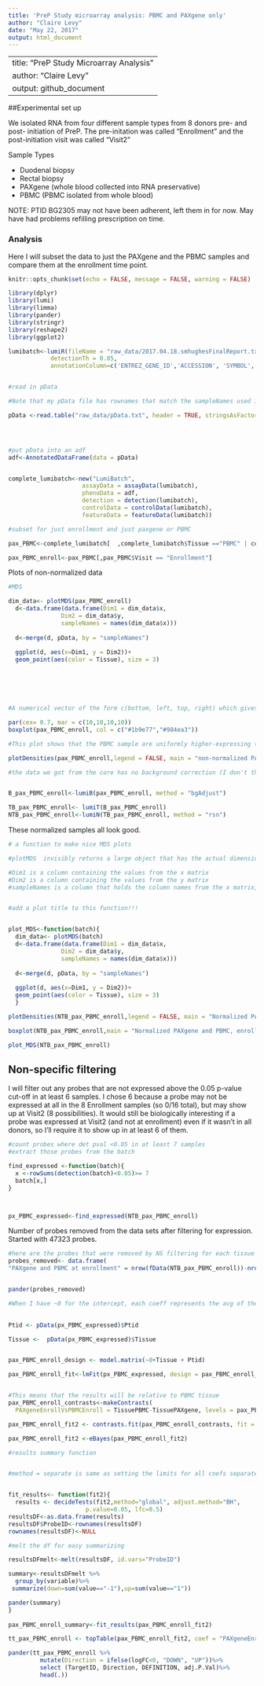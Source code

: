 ```yaml
---
title: 'PreP Study microarray analysis: PBMC and PAXgene only'
author: "Claire Levy"
date: "May 22, 2017"
output: html_document
---
```


---
title: "PreP Study Microarray Analysis"
author: "Claire Levy"
output: github_document
---

##Experimental set up

We isolated RNA from four different sample types from 8 donors pre- and post- initiation of PreP. The pre-initation was called "Enrollment"  and  the post-initiation visit was called "Visit2"

Sample Types

 * Duodenal biopsy
 * Rectal biopsy
 * PAXgene (whole blood collected into RNA preservative)
 * PBMC (PBMC isolated from whole blood)

NOTE: PTID BG2305 may not have been adherent, left them in for now. May have had problems refilling prescription on time. 

### Analysis

Here I will subset the data to just the PAXgene and the PBMC samples and compare them at the enrollment time point. 
```r
knitr::opts_chunk$set(echo = FALSE, message = FALSE, warning = FALSE)

library(dplyr)
library(lumi)
library(limma)
library(pander)
library(stringr)
library(reshape2)
library(ggplot2)

```

```r


lumibatch<-lumiR(fileName = "raw_data/2017.04.18.smhughesFinalReport.txt ",
            detectionTh = 0.05,
            annotationColumn=c('ENTREZ_GENE_ID','ACCESSION', 'SYMBOL', 'PROBE_SEQUENCE', 'PROBE_START', 'CHROMOSOME', 'PROBE_CHR_ORIENTATION', 'PROBE_COORDINATES', 'DEFINITION'))


#read in pData

#Note that my pData file has rownames that match the sampleNames used in the array AND I have a column called sampleNames containing the same data because I'll want to use it later when I make MDS plots and need to merge on sampleNames.  This is annoying but kind of necessary.

pData <-read.table("raw_data/pData.txt", header = TRUE, stringsAsFactors = FALSE)




#put pData into an adf
adf<-AnnotatedDataFrame(data = pData)


complete_lumibatch<-new("LumiBatch",
                     assayData = assayData(lumibatch),
                     phenoData = adf,
                     detection = detection(lumibatch),
                     controlData = controlData(lumibatch),
                     featureData = featureData(lumibatch))
```

```r


#subset for just enrollment and just paxgene or PBMC

pax_PBMC<-complete_lumibatch[  ,complete_lumibatch$Tissue =="PBMC" | complete_lumibatch$Tissue == "PAXgene"]

pax_PBMC_enroll<-pax_PBMC[,pax_PBMC$Visit == "Enrollment"]

```

Plots of non-normalized data

```r

#MDS

dim_data<- plotMDS(pax_PBMC_enroll)
  d<-data.frame(data.frame(Dim1 = dim_data$x, 
               Dim2 = dim_data$y, 
               sampleNames = names(dim_data$x)))
  
  d<-merge(d, pData, by = "sampleNames")
  
  ggplot(d, aes(x=Dim1, y = Dim2))+
  geom_point(aes(color = Tissue), size = 3)






#A numerical vector of the form c(bottom, left, top, right) which gives the number of lines of margin to be specified on the four sides of the plot. The default is c(5, 4, 4, 2) + 0.1.

par(cex= 0.7, mar = c(10,10,10,10))
boxplot(pax_PBMC_enroll, col = c("#1b9e77","#984ea3"))

#This plot shows that the PBMC sample are uniformly higher-expressing than the paxgene samples, but to do this comparison I need to normalize them together.

plotDensities(pax_PBMC_enroll,legend = FALSE, main = "non-normalized PAXgene and PBMC, enrollment only")


```


```r

#the data we got from the core has no background correction (I don't think it did anyway...) so I will do it here.


B_pax_PBMC_enroll<-lumiB(pax_PBMC_enroll, method = "bgAdjust")

```





```r




TB_pax_PBMC_enroll<- lumiT(B_pax_PBMC_enroll)
NTB_pax_PBMC_enroll<-lumiN(TB_pax_PBMC_enroll, method = "rsn")


```

These normalized samples all look good.



```r

# a function to make nice MDS plots

#plotMDS  invisibly returns a large object that has the actual dimensions data in matrices called x and y (one for each dimension)

#Dim1 is a column containing the values from the x matrix
#Dim2 is a column containing the values from the y matrix
#sampleNames is a column that holds the column names from the x matrix, which happen to be the microarray wells.


#add a plot title to this function!!!


plot_MDS<-function(batch){
  dim_data<- plotMDS(batch)
  d<-data.frame(data.frame(Dim1 = dim_data$x, 
               Dim2 = dim_data$y, 
               sampleNames = names(dim_data$x)))
  
  d<-merge(d, pData, by = "sampleNames")
  
  ggplot(d, aes(x=Dim1, y = Dim2))+
  geom_point(aes(color = Tissue), size = 3)
  }

```

```r

plotDensities(NTB_pax_PBMC_enroll,legend = FALSE, main = "Normalized PAXgene and PBMC, enrollment")

boxplot(NTB_pax_PBMC_enroll,main = "Normalized PAXgene and PBMC, enrollment only")

plot_MDS(NTB_pax_PBMC_enroll)

```



## Non-specific filtering

I will filter out any probes that are not expressed above the 0.05 p-value cut-off in at least 6 samples.  I chose 6 because a probe may not be expressed at all in the 8 Enrollment samples (so 0/16 total), but may show up at Visit2 (8 possibilities). It would still be biologically interesting if a probe was expressed at Visit2 (and not at enrollment) even if it wasn't in all donors, so I'll require it to show up in at least 6 of them.

```r

#count probes where det pval <0.05 in at least 7 samples
#extract those probes from the batch

find_expressed <-function(batch){
  x <-rowSums(detection(batch)<0.05)>= 7
  batch[x,]
}



px_PBMC_expressed<-find_expressed(NTB_pax_PBMC_enroll)


```

Number of probes removed from the data sets after filtering for expression. Started with 47323 probes.

```r
#here are the probes that were removed by NS filtering for each tissue
probes_removed<- data.frame(
"PAXgene and PBMC at enrollment" = nrow(fData(NTB_pax_PBMC_enroll))-nrow(fData(px_PBMC_expressed)))


pander(probes_removed)
```


```r


#When I have ~0 for the intercept, each coeff represents the avg of the samples at each level of Condition and Donor. If I  use ~1 instead, the intercept would represent the avg of the samples for the first factor and the next coeff would represent the increase in the average of the next factor OVER the first. See here:https://support.bioconductor.org/p/67395/ and here https://support.bioconductor.org/p/12145/

  
Ptid <- pData(px_PBMC_expressed)$Ptid 

Tissue <-  pData(px_PBMC_expressed)$Tissue


pax_PBMC_enroll_design <- model.matrix(~0+Tissue + Ptid)

pax_PBMC_enroll_fit<-lmFit(px_PBMC_expressed, design = pax_PBMC_enroll_design)


#This means that the results will be relative to PBMC tissue
pax_PBMC_enroll_contrasts<-makeContrasts(
  PAXgeneEnrollVsPBMCEnroll = TissuePBMC-TissuePAXgene, levels = pax_PBMC_enroll_design)

pax_PBMC_enroll_fit2 <- contrasts.fit(pax_PBMC_enroll_contrasts, fit = pax_PBMC_enroll_fit)

pax_PBMC_enroll_fit2 <-eBayes(pax_PBMC_enroll_fit2)

```


```r

#results summary function


#method = separate is same as setting the limits for all coefs separately while "global" sets them all at once. I don't think this matters for me since I only have one contrast. I get the same answer if I used global or separate


fit_results<- function(fit2){
  results <- decideTests(fit2,method="global", adjust.method="BH",
                      p.value=0.05, lfc=0.5)
resultsDF<-as.data.frame(results)
resultsDF$ProbeID<-rownames(resultsDF)
rownames(resultsDF)<-NULL

#melt the df for easy summarizing

resultsDFmelt<-melt(resultsDF, id.vars="ProbeID")

summary<-resultsDFmelt %>%
  group_by(variable)%>%
 summarize(down=sum(value=="-1"),up=sum(value=="1"))

pander(summary)
}
  
pax_PBMC_enroll_summary<-fit_results(pax_PBMC_enroll_fit2)
```

```r

tt_pax_PBMC_enroll <- topTable(pax_PBMC_enroll_fit2, coef = "PAXgeneEnrollVsPBMCEnroll", adjust.method = "BH", number = Inf, p.value = 0.05, lfc = 0.5 )

pander(tt_pax_PBMC_enroll %>%
         mutate(Direction = ifelse(logFC<0, "DOWN", "UP"))%>%
         select (TargetID, Direction, DEFINITION, adj.P.Val)%>%
         head(.))
        
```